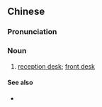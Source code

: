 {{also|前台}}
==Chinese==
{{zh-forms|s=前台|t2=前檯|t3=前台}}

===Pronunciation===
{{zh-pron
|m=qiántái
|c=cin4 toi4-2
|cat=n
}}

===Noun===
{{zh-noun}}

# [[reception desk]]; [[front desk]]

====See also====
* {{zh-l|櫃檯}}